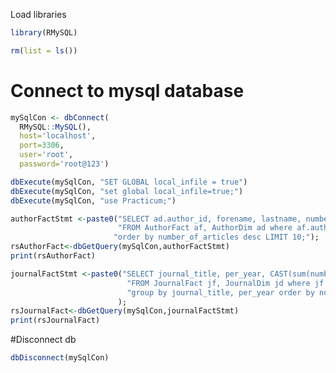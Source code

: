 Load libraries

```r
library(RMySQL)
```

```r
rm(list = ls())
```

# Connect to mysql database
```r
mySqlCon <- dbConnect(
  RMySQL::MySQL(),
  host='localhost',
  port=3306,
  user='root',
  password='root@123')
```

```r
dbExecute(mySqlCon, "SET GLOBAL local_infile = true")
dbExecute(mySqlCon, "set global local_infile=true;")
dbExecute(mySqlCon, "use Practicum;")
```


```r
authorFactStmt <-paste0("SELECT ad.author_id, forename, lastname, number_of_articles ",
                        "FROM AuthorFact af, AuthorDim ad where af.author_id = ad.author_id ",
                       "order by number_of_articles desc LIMIT 10;");
rsAuthorFact<-dbGetQuery(mySqlCon,authorFactStmt)
print(rsAuthorFact)
```

```r
journalFactStmt <-paste0("SELECT journal_title, per_year, CAST(sum(number_of_articles) as UNSIGNED) number_of_articles_per_year ",
                          "FROM JournalFact jf, JournalDim jd where jf.journal_id = jd.journal_id ",
                          "group by journal_title, per_year order by number_of_articles_per_year desc, journal_title desc LIMIT 1;"
                        );
rsJournalFact<-dbGetQuery(mySqlCon,journalFactStmt)
print(rsJournalFact)
```


#Disconnect db
```r
dbDisconnect(mySqlCon) 
```